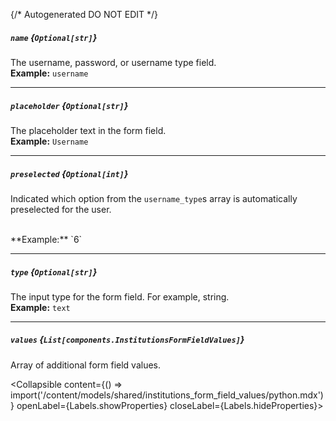 {/* Autogenerated DO NOT EDIT  */}

##### `name` *{`Optional[str]`}*
The username, password, or username type field.
<br/>
**Example:** `username`

---
##### `placeholder` *{`Optional[str]`}*
The placeholder text in the form field.
<br/>
**Example:** `Username`

---
##### `preselected` *{`Optional[int]`}*
Indicated which option from the `username_type`s array is automatically preselected for the user.

<br/>
**Example:** `6`

---
##### `type` *{`Optional[str]`}*
The input type for the form field. For example, string.
<br/>
**Example:** `text`

---
##### `values` *{`List[components.InstitutionsFormFieldValues]`}*
Array of additional form field values.

<Collapsible content={() => import('/content/models/shared/institutions_form_field_values/python.mdx')} openLabel={Labels.showProperties} closeLabel={Labels.hideProperties}>
</Collapsible>


